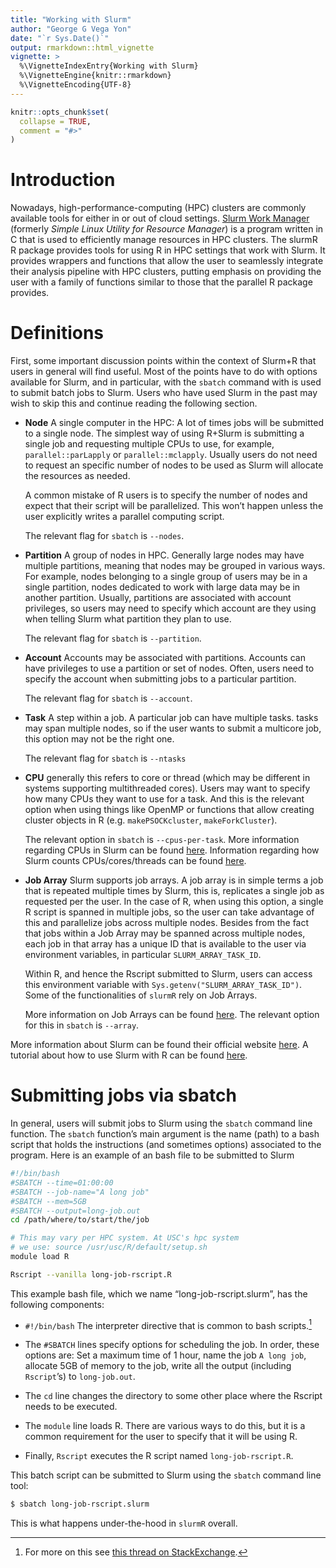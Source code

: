 ```yaml
---
title: "Working with Slurm"
author: "George G Vega Yon"
date: "`r Sys.Date()`"
output: rmarkdown::html_vignette
vignette: >
  %\VignetteIndexEntry{Working with Slurm}
  %\VignetteEngine{knitr::rmarkdown}
  %\VignetteEncoding{UTF-8}
---
```


```r
knitr::opts_chunk$set(
  collapse = TRUE,
  comment = "#>"
)
```

# Introduction

Nowadays, high-performance-computing (HPC) clusters are commonly available tools
for either in or out of cloud settings.
[Slurm Work Manager](https://slurm.schedmd.com/) (formerly
*Simple Linux Utility for Resource Manager*) is a program written in C that is
used to efficiently manage resources in HPC clusters. The slurmR R package
provides tools for using R in HPC settings that work with Slurm. It provides
wrappers and functions that allow the user to seamlessly integrate
their analysis pipeline with HPC clusters, putting emphasis on providing the user with a
family of functions similar to those that the parallel R package provides.

# Definitions

First, some important discussion points within the context of Slurm+R that users
in general will find useful. Most of the points have to do with options
available for Slurm, and in particular, with the `sbatch` command with is used
to submit batch jobs to Slurm. Users who have used Slurm in the past may wish
to skip this and continue reading the following section.


*   **Node** A single computer in the HPC: A lot of times jobs will be submitted
    to a single node. The simplest way of using R+Slurm is submitting a single
    job and requesting multiple CPUs to use, for example, `parallel::parLapply`
    or `parallel::mclapply`. Usually users do not need to request an specific
    number of nodes to be used as Slurm will allocate the resources as needed.
    
    A common mistake of R users is to specify the number of nodes and expect
    that their script will be parallelized. This won't happen unless the user
    explicitly writes a parallel computing script.
    
    The relevant flag for `sbatch` is `--nodes`.
    
*   **Partition** A group of nodes in HPC. Generally large nodes may have
    multiple partitions, meaning that nodes may be grouped in various
    ways. For example, nodes belonging to a single group of users may
    be in a single partition, nodes dedicated to work with large data
    may be in another partition. Usually, partitions are associated with
    account privileges, so users may need to specify which account are
    they using when telling Slurm what partition they plan to use.
    
    The relevant flag for `sbatch` is `--partition`.

*   **Account** Accounts may be associated with partitions. Accounts can have
    privileges to use a partition or set of nodes. Often, users need to 
    specify the account when submitting jobs to a particular partition.
    
    The relevant flag for `sbatch` is `--account`.

*   **Task** A step within a job. A particular job can have multiple tasks.
    tasks may span multiple nodes, so if the user wants to submit a multicore
    job, this option may not be the right one.

    The relevant flag for `sbatch` is `--ntasks`

*   **CPU** generally this refers to core or thread (which may be different
    in systems supporting multithreaded cores). Users may want to specify
    how many CPUs they want to use for a task. And this is the relevant
    option when using things like OpenMP or functions that allow creating
    cluster objects in R (e.g. `makePSOCKcluster`, `makeForkCluster`).
    
    The relevant option in `sbatch` is `--cpus-per-task`. More information
    regarding CPUs in Slurm can be found
    [here](https://slurm.schedmd.com/cpu_management.html). Information
    regarding how Slurm counts CPUs/cores/threads can be found
    [here](https://slurm.schedmd.com/faq.html#cpu_count).
    
*   **Job Array** Slurm supports job arrays. A job array is in simple terms
    a job that is repeated multiple times by Slurm, this is, replicates a
    single job as requested per the user. In the case of R, when using 
    this option, a single R script is spanned in multiple jobs, so the
    user can take advantage of this and parallelize jobs across multiple
    nodes. Besides from the fact that jobs within a Job Array may be spanned
    across multiple nodes, each job in that array has a unique ID that
    is available to the user via environment variables, in particular
    `SLURM_ARRAY_TASK_ID`.
    
    Within R, and hence the Rscript submitted to Slurm, users can access
    this environment variable with `Sys.getenv("SLURM_ARRAY_TASK_ID")`.
    Some of the functionalities of `slurmR` rely on Job Arrays.
    
    More information on Job Arrays can be found
    [here](https://slurm.schedmd.com/job_array.html).
    The relevant option for this in `sbatch` is `--array`.
    
More information about Slurm can be found their official website
[here](https://slurm.schedmd.com/). A tutorial about how to use Slurm with R
can be found [here](https://uscbiostats.github.io/slurmr-workshop).

# Submitting jobs via sbatch

In general, users will submit jobs to Slurm using the `sbatch` command line
function. The `sbatch` function's main argument is the name (path) to a bash
script that holds the instructions (and sometimes options) associated to
the program. Here is an example of an bash file to be submitted to Slurm

```bash
#!/bin/bash
#SBATCH --time=01:00:00
#SBATCH --job-name="A long job"
#SBATCH --mem=5GB
#SBATCH --output=long-job.out
cd /path/where/to/start/the/job

# This may vary per HPC system. At USC's hpc system
# we use: source /usr/usc/R/default/setup.sh
module load R

Rscript --vanilla long-job-rscript.R
```

This example bash file, which we name "long-job-rscript.slurm", has the following
components:

*  `#!/bin/bash` The interpreter directive that is common to bash scripts.[^shvsbash]
   
*  The `#SBATCH` lines specify options for scheduling the job. In order, these
   options are: Set a maximum time of 1 hour, name the job `A long job`, allocate
   5GB of memory to the job, write all the output (including `Rscript`'s) to
   `long-job.out`.

*  The `cd` line changes the directory to some other place where the Rscript
   needs to be executed.
   
*  The `module` line loads R. There are various ways to do this, but it is
   a common requirement for the user to specify that it will be using R.
   
*  Finally, `Rscript` executes the R script named `long-job-rscript.R`.

This batch script can be submitted to Slurm using the `sbatch` command line tool:

```bash
$ sbatch long-job-rscript.slurm
```

This is what happens under-the-hood in `slurmR` overall.

[^shvsbash]: For more on this see
[this thread on StackExchange](https://askubuntu.com/questions/141928/what-is-the-difference-between-bin-sh-and-bin-bash).

